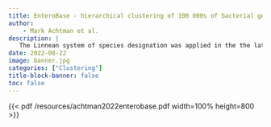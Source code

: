 ```yaml
---
title: EnteroBase - hierarchical clustering of 100 000s of bacterial genomes into species/subspecies and populations
author:
    - Mark Achtman et al.
description: |
   The Linnean system of species designation was applied in the the late 19th century to bacteria. Initially, bacteria have been been classified based on their disease specificity and phenotypic similarities. Since 1987, DNA has become the 'gold standard' for taxonomic designations. Microbiologists need large databases to identify and communicate about clusters of related bacteria. Such databases should contain the reconstructed genomes of bacterial isolates, together with metadata describing their sources and phenotypic properties. EnteroBase clusters core genome profiles into hierarchical clusters, thereby enabling automated classification of bacteria. The original article can be read online <a href="https://royalsocietypublishing.org/doi/10.1098/rstb.2021.0240">here</a>.
date: 2022-08-22
image: banner.jpg
categories: ["Clustering"]
title-block-banner: false
toc: false
---
```


{{< pdf /resources/achtman2022enterobase.pdf width=100% height=800 >}}

